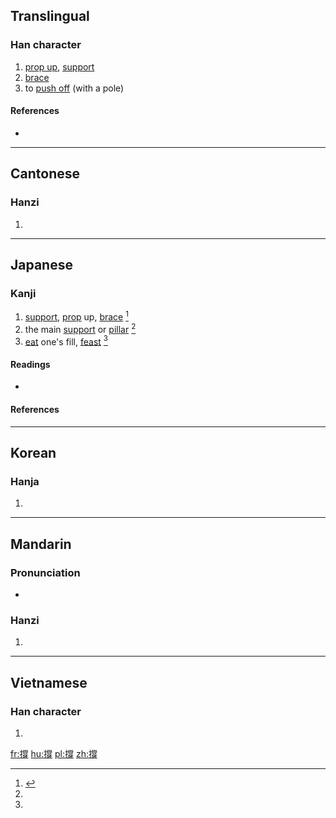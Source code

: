 {{also|撑}}
==Translingual==

===Han character===
{{Han char|rn=64|rad=手|as=12|sn=15|four=59052|canj=QFBH,QFBQ|ids=⿰扌牚}}

# [[prop up]], [[support]]
# [[brace]]
# to [[push off]] (with a pole)

====References====
* {{Han ref|kx=0454.030|dkj=12693|dj=0803.190|hdz=31956.060|uh=6490|ud=25744|bh=BCB5|bd=48309}}

----

==Cantonese==

===Hanzi===
{{yue-hanzi|jyut=[[caang1]], [[caang3]]|y=chaang1, chaang3|sim=撑}}

# {{defn|lang=yue|sort=手12}}

----

==Japanese==

===Kanji===
{{ja-kanji|grade=|rs=手12}}

# [[support]], [[prop]] up, [[brace]] <ref name="gakken">{{cite-book||year=2002|author=Akiyasu Tōdō; et al|title=漢字源|ISBN=978-4053008893|passage=撐 撑}}</ref>
# the main [[support]] or [[pillar]] <ref name="gakken"/>
# [[eat]] one's fill, [[feast]] <ref name="gakken"/>

====Readings====
* {{ja-readings|on=[[ちょう]] (chō)|kun=[[ささえる]] (sasaeru), [[あく]] (aku)}}

====References====
<references/>

----

==Korean==

===Hanja===
{{ko-hanja|hangeul=탱|eumhun=|rv=taeng|mr=t'aeng|y=thayng}}

# {{defn|lang=ko|sort=手12}}

----

==Mandarin==

===Pronunciation===
* {{audio|Zh-cheng.ogg|Audio|lang=cmn}}

===Hanzi===
{{cmn-hanzi|sim=撑|pin=[[chēng]] ([[cheng1]]), [[xī]] ([[xi1]])|wg=ch'eng<sup>1</sup>, hsi<sup>1</sup>}}

# {{defn|lang=cmn|sort=手12}}

----

==Vietnamese==

===Han character===
{{vi-readings|rs=手12| hanviet = [[sênh]], [[sanh]], [[xênh]], [[xinh]], [[xanh]]}}

# {{defn|lang=vi|sort=手12}}

[[fr:撐]]
[[hu:撐]]
[[pl:撐]]
[[zh:撐]]